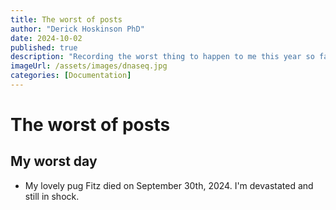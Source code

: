 ```yaml
---
title: The worst of posts
author: "Derick Hoskinson PhD"
date: 2024-10-02
published: true
description: "Recording the worst thing to happen to me this year so far"
imageUrl: /assets/images/dnaseq.jpg
categories: [Documentation]
---
```


# The worst of posts

## My worst day

- My lovely pug Fitz died on September 30th, 2024.
  I'm devastated and still in shock.
